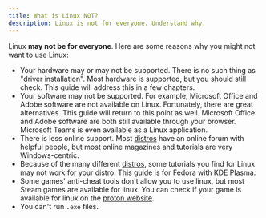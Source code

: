 ```yaml
---
title: What is Linux NOT?
description: Linux is not for everyone. Understand why.
---
```


Linux **may not be for everyone**. Here are some reasons why you might not want to use Linux:

- Your hardware may or may not be supported. There is no such thing as "driver installation". Most hardware is supported, but you should still check. This guide will address this in a few chapters.
- Your software may not be supported. For example, Microsoft Office and Adobe software are not available on Linux. Fortunately, there are great alternatives. This guide will return to this point as well. Microsoft Office and Adobe software are both still available through your browser. Microsoft Teams is even available as a Linux application.
- There is less online support. Most [distros](../2_whats_linux#distributions-short-distros) have an online forum with helpful people, but most online magazines and tutorials are very Windows-centric.
- Because of the many different [distros](../2_whats_linux#distributions-short-distros), some tutorials you find for Linux may not work for your distro. This guide is for Fedora with KDE Plasma.
- Some games' anti-cheat tools don't allow you to use linux, but most Steam games are available for linux. You can check if your game is available for linux on the [proton website](https://www.protondb.com/).
- You can't run `.exe` files.
